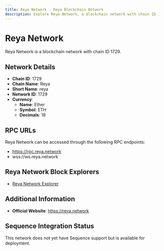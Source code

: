 ```yaml
--- 
title: Reya Network - Reya Blockchain Network
description: Explore Reya Network, a blockchain network with chain ID 1729. Learn about its native currency, Ether, and how to interact with the network.
---
```


# Reya Network

Reya Network is a blockchain network with chain ID 1729.

## Network Details

- **Chain ID**: 1729
- **Chain Name**: Reya
- **Short Name**: reya
- **Network ID**: 1729
- **Currency**: 
  - **Name**: Ether
  - **Symbol**: ETH
  - **Decimals**: 18

## RPC URLs

Reya Network can be accessed through the following RPC endpoints:

- https://rpc.reya.network
- wss://ws.reya.network

## Reya Network Block Explorers

- [Reya Network Explorer](https://explorer.reya.network)

## Additional Information

- **Official Website**: https://reya.network

## Sequence Integration Status

This network does not yet have Sequence support but is available for deployment.
